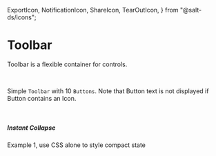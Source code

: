   ExportIcon,
  NotificationIcon,
  ShareIcon,
  TearOutIcon,
} from "@salt-ds/icons";

<Meta title="Documentation/Lab/Toolbar" />

# Toolbar

Toolbar is a flexible container for controls.

<br />

Simple `Toolbar` with 10 `Buttons`. Note that Button text is not displayed if Button
contains an Icon.

<Canvas>
  <Story id="lab-toolbar--simple" />
</Canvas>

<br />

##### Instant Collapse

Example 1, use CSS alone to style compact state

<Canvas>
  <Story id="lab-toolbar--simple-with-collapsible-items" />
</Canvas>
